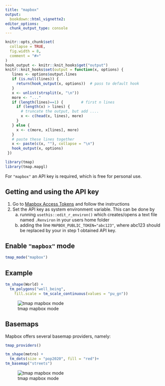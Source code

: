 ```yaml
---
title: "mapbox"
output: 
  bookdown::html_vignette2:
editor_options: 
  chunk_output_type: console
---
```


```r
knitr::opts_chunk$set(
  collapse = TRUE,
  fig.width = 8,
  comment = "#>"
)
hook_output <- knitr::knit_hooks$get("output")
knitr::knit_hooks$set(output = function(x, options) {
   lines <- options$output.lines
   if (is.null(lines)) {
     return(hook_output(x, options))  # pass to default hook
   }
   x <- unlist(strsplit(x, "\n"))
   more <- "..."
   if (length(lines)==1) {        # first n lines
     if (length(x) > lines) {
       # truncate the output, but add ....
       x <- c(head(x, lines), more)
     }
   } else {
     x <- c(more, x[lines], more)
   }
   # paste these lines together
   x <- paste(c(x, ""), collapse = "\n")
   hook_output(x, options)
 })

```

```r
library(tmap)
library(tmap.mapgl)
```

For `"mapbox"` an API key is required, which is free for personal use.

## Getting and using the API key

1. Go to [Mapbox Access Tokens](https://docs.mapbox.com/help/getting-started/access-tokens/) and follow the instructions
2. Set the API key as system environment variable. This can be done by
    a. running `usethis::edit_r_environ()` which creates/opens a text file named `.Renviron` in your users home folder
    b. adding the line `MAPBOX_PUBLIC_TOKEN="abc123"`, where abc123 should be replaced by your in step 1  obtained API key.  

## Enable `"mapbox"` mode


```r
tmap_mode("mapbox")
```

## Example

```r
tm_shape(World) + 
  tm_polygons("well_being",
    fill.scale = tm_scale_continuous(values = "pu_gn"))
```


![tmap mapbox mode](https://r-tmap.github.io/tmap.mapgl/reference/figures/mapbox_well_being.jpg)

## Basemaps

Mapbox offers several basemap providers, namely:

```r
tmap_providers()
```


```r
tm_shape(metro) + 
  tm_dots(size = "pop2020", fill = "red")+
tm_basemap("streets")
```


![tmap mapbox mode](https://r-tmap.github.io/tmap.mapgl/reference/figures/mapbox_streets.jpg)
